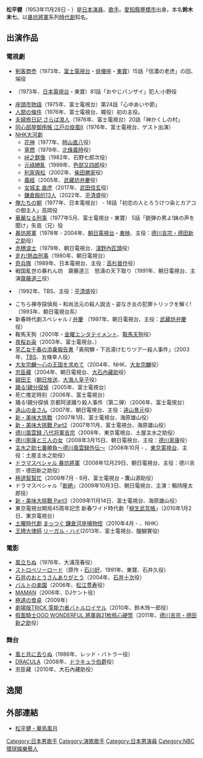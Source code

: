 {{japanese|japanese=松平 健|kana=まつだいら けん|romaji=Matsudaira Ken}}

'''松平健'''（1953年11月28日 - ）是[[日本|日本]][[演員|演員]]、[[歌手|歌手]]。[[愛知縣|愛知縣]][[豐橋市|豐橋市]]出身。本名'''鈴木末七'''。以[[暴坊將軍|暴坊將軍]]系列[[時代劇|時代劇]]知名。

== 出演作品 ==
=== 電視劇 ===
* [[剣客商売|剣客商売]]（1973年、[[富士電視台|富士電視台]]・[[俳優座|俳優座]]・[[東寶|東寶]]）15話「信濃の老虎」の回、端役
* {{link-ja|向太阳怒吼！|太陽にほえろ!}}（1973年、[[日本電視台|日本電視台]]・東寶）81話「おやじバンザイ」犯人:小野役
* [[座頭市物語|座頭市物語]]（1975年、富士電視台）第24話「心中あいや節」
* [[五味川純平|人間の條件]]（1976年、富士電視台、梶役）初の主役。
* [[夫婦旅日記_さらば浪人|夫婦旅日記 さらば浪人]]（1976年、富士電視台）20話「神かくしの村」
* [[江戸の旋風|同心部屋御用帳 江戸の旋風II]]（1976年、富士電視台、ゲスト出演）
* [[NHK大河劇|NHK大河劇]]
** [[花神_(大河劇)|花神]]（1977年、[[時山直八|時山直八]]役）
** [[草燃|草燃]]（1979年、[[北條義時|北條義時]]役）
** [[峠之群像|峠之群像]]（1982年、石野七郎次役）
** [[元祿繚亂|元祿繚亂]]（1999年、[[色部安長|色部又四郎]]役）
** [[利家與松|利家與松]]（2002年、[[柴田勝家|柴田勝家]]役）
** [[義經_(大河劇)|義經]]（2005年、[[武藏坊弁慶|武藏坊弁慶]]役）
** [[女城主_直虎|女城主 直虎]]（2017年、[[武田信玄|武田信玄]]役）
** [[鎌倉殿的13人|鎌倉殿的13人]]（2022年、[[平清盛|平清盛]]役）
* [[俺たちの朝|俺たちの朝]]（1977年、日本電視台） - 18話「初恋の人とろうけつ染とカアコの御主人」高岡役
* [[華麗なる刑事|華麗なる刑事]]（1977年5月、富士電視台・東寶） 5話「銃弾の男よ!妹の声を聞け」矢島（兄）役
* [[暴坊將軍|暴坊將軍]]（1978年 - 2004年、[[朝日電視台|朝日電視台]]・[[東映|東映]]、主役：[[德川吉宗|德川吉宗・德田新之助]]役）
* [[赤穗浪士_(電視劇_1979年)|赤穗浪士]]（1979年、朝日電視台、[[淺野長矩|淺野內匠頭]]役）　
* [[走れ!熱血刑事|走れ!熱血刑事]]（1980年、朝日電視台）
* [[奇兵隊_(電視劇)|奇兵隊]]（1989年、日本電視台、主役：[[高杉晉作|高杉晉作]]役）
* 戦国亂世の暴れん坊　齋藤道三　怒濤の天下取り（1991年、朝日電視台、主演[[齋藤道三|齋藤道三]]役）
* {{tsl|ja|平清盛 (1992年のテレビドラマ)|平清盛 (1992年電視劇)|平清盛}}（1992年、TBS、主役：[[平清盛|平清盛]]役）
* こちら禅寺探偵局・和尚法元の殺人說法・姿なき炎の犯罪トリックを解く!（1993年、朝日電視台系）
* 新春時代劇スペシャル / [[弁慶|弁慶]] （1997年、朝日電視台、主役：[[武藏坊弁慶|武藏坊弁慶]]役）
* 鞍馬天狗（2001年・[[金曜エンタテイメント|金曜エンタテイメント]]、[[鞍馬天狗_(小說)|鞍馬天狗]]役）
* [[夜桜お染|夜桜お染]]（2003年、富士電視台、）
* [[早乙女千春の添乗報告書|早乙女千春の添乗報告書]]「奥飛騨・下呂湯けむりツアー殺人事件」（2003年、[[TBS|TBS]]、五條幸人役）
* [[大友宗麟-心の王国を求めて|大友宗麟〜心の王国を求めて]]（2004年、NHK、[[大友義鎮|大友宗麟]]役）
* [[忠臣藏_(電視劇_2004年)|忠臣藏]]（2004年、朝日電視台、[[大石良雄|大石內藏助]]役）
* [[額田王|額田王]]（[[朝日放送|朝日放送]]、[[天武天皇|大海人皇子]]役）
* [[踊る!親分探偵|踊る!親分探偵]]（2005年、富士電視台）
* 死亡推定時刻（2006年、富士電視台）
* 踊る!親分探偵 京都阿波踊り殺人事件（第二弾）（2006年、富士電視台）
* [[遠山の金さん_(2007年電視劇)|遠山の金さん]]（2007年、朝日電視台、主役：[[遠山景元|遠山景元]]役）
* [[美味大挑戰|新・美味大挑戰]]（2007年1月、富士電視台、海原雄山役）
* [[美味大挑戰|新・美味大挑戰 Part2]]（2007年11月、富士電視台、海原雄山役）
* [[德川風雲録_八代将軍吉宗|德川風雲録 八代将軍吉宗]]（2008年、東京電視台、土屋主水之助役）
* [[德川家康と三人の女|德川家康と三人の女]]（2008年3月15日、朝日電視台、主役：[[德川家康|德川家康]]役）
* [[主水之助七番勝負〜德川風雲録外伝〜|主水之助七番勝負〜德川風雲録外伝〜]]（2008年10月 - 、[[東京電視台|東京電視台]]、主役：土屋主水之助役）
* [[暴坊將軍|ドラマスペシャル 暴坊將軍]]（2008年12月29日、朝日電視台、主役：德川吉宗・德田新之助役）
* [[極道幫幫忙|極道幫幫忙]]（2009年7月 - 9月、富士電視台・鷹山源助役）
* ドラマスペシャル「[[断絶_(小說)|断絶]]」（2009年10月3日、朝日電視台、主演：剱持隆太郎役）
* [[美味大挑戰|新・美味大挑戰 Part3]]（2009年11月14日、富士電視台、海原雄山役）
* 東京電視台開局45周年記念 新春ワイド時代劇「[[柳生武芸帳|柳生武芸帳]]」（2010年1月2日、東京電視台）
* [[土曜時代劇|土曜時代劇]] [[鎌倉河岸捕物控|まっつぐ 鎌倉河岸捕物控]]（2010年4月 - 、NHK）
* [[王牌大律師|王牌大律師]] [[リーガル・ハイ|リーガル・ハイ]](2013年、富士電視台、醍醐實役)

=== 電影 ===
* [[風立ちぬ_(1976年電影)|風立ちぬ]]（1976年、大浦茂春役）
* [[ストロベリーロード|ストロベリーロード]]（原作・[[石川好|石川好]]、1991年、東寶、石井久役）
* [[石井のおとうさんありがとう|石井のおとうさんありがとう]]（2004年、[[石井十次|石井十次]]役）
* [[バルトの楽園|バルトの楽園]]（2006年、[[松江豊寿|松江豊寿]]役）
* [[MAMAN|MAMAN]]（2006年、DJケント役）
* [[極道の食卓|極道の食卓]]（2009年）
* [[圈套_(電視劇)_#劇場版|劇場版TRICK 霊能力者バトルロイヤル]]（2010年、鈴木玲一郎役）
* [[假面騎士OOO_WONDERFUL_將軍與21枚核心硬幣|假面騎士OOO WONDERFUL 將軍與21枚核心硬幣]]（2011年、[[德川吉宗|德川吉宗・德田新之助]]役）

=== 舞台 ===
* [[風と共に去りぬ#舞台（日本）|風と共に去りぬ]]（1986年、レッド・バトラー役）
* [[DRACULA|DRACULA]]（2008年、[[ドラキュラ伯爵|ドラキュラ伯爵]]役）
* 忠臣藏（2010年、大石內藏助役）

== 逸聞 ==
{{Fact|[[暴坊將軍|暴坊將軍]]給人的印象太強烈了，松平健平常也是留[[江戶時期|江戶時期]]的髮型的流言不脛而走。暴坊將軍在姫路城拍戲途中，曾有戲迷拜訪松平健，對脫掉江戶時期的髮型[[髮髻|髮髻]]的松平健說「不是你，是來找松平健的！」。|time=2020-01-31}}

==外部連結==
*[http://www.ken-matsudaira.com/ 松平健・華鳥風月] {{Wayback|url=http://www.ken-matsudaira.com/ |date=20210218055613 }}
{{日本電影影評人大獎最佳男主角獎}}

{{Authority control}}
{{DEFAULTSORT:Matsudaira Ken}}

[[Category:日本男歌手|Category:日本男歌手]]
[[Category:演歌歌手|Category:演歌歌手]]
[[Category:日本男演員|Category:日本男演員]]
[[Category:NBC環球娛樂藝人|Category:NBC環球娛樂藝人]]